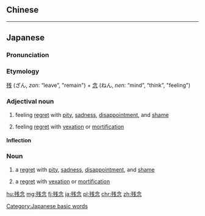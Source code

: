 {{also|殘念}}
==Chinese==
{{zh-see|殘念}}

----

==Japanese==
{{ja-kanjitab|ざん|ねん|yomi=on}}

===Pronunciation===
{{ja-pron|yomi=on|ざんねん}}

===Etymology===
{{rfe|lang=ja}}
[[残]] (ざん, ''zan'': “leave”, "remain") + [[念]] (ねん, ''nen'': “mind”, “think”, "feeling")

===Adjectival noun===
{{ja-adj|infl=な|ざんねん}}

# feeling [[regret]] with [[pity]], [[sadness]], [[disappointment]], and [[shame]]
#: {{ja-usex|'''残念'''なことに、火事で多くの絵画が失われちゃった。|'''ざんねん''' な こと に、 かじ で おおく の かいが が うしなわれちゃった。|Unfortunately, many paintings were lost in the fire.}}
# feeling [[regret]] with [[vexation]] or [[mortification]] {{qualifier|often used as Terminal form}}
#: {{ja-usex|勝てたはずだったサッカーの試合に負けて'''残念'''だ。|かてた はず だった サッカー の しあい に まけて '''ざんねん''' だ。|I feel '''regret''' losing the soccer game that should be won.}}

====Inflection====
{{ja-na|ざんねん}}

===Noun===
{{ja-noun|ざんねん}}

# a [[regret]] with [[pity]], [[sadness]], [[disappointment]], and [[shame]]
#: {{ja-usex|その美術館の火事で貴重な絵画が燃えてしまったことは'''残念'''だ。|その びじゅつかん の かじ で きちょう な かいが が もえて しまった こと は '''ざんねん''' だ。|It's a '''pity''' losing the priceless paintings in the museum's fire.}}
# a [[regret]] with [[vexation]] or [[mortification]]
#: {{ja-usex|勝てたはずだったサッカーの試合に負けて'''残念'''だ。|かてた はず だった サッカー の しあい に まけて '''ざんねん''' だ。|I feel '''regret''' losing the soccer game that should have been won.}}

[[Category:Japanese basic words]]

[[hu:残念]]
[[mg:残念]]
[[fj:残念]]
[[ja:残念]]
[[pl:残念]]
[[chr:残念]]
[[zh:残念]]
